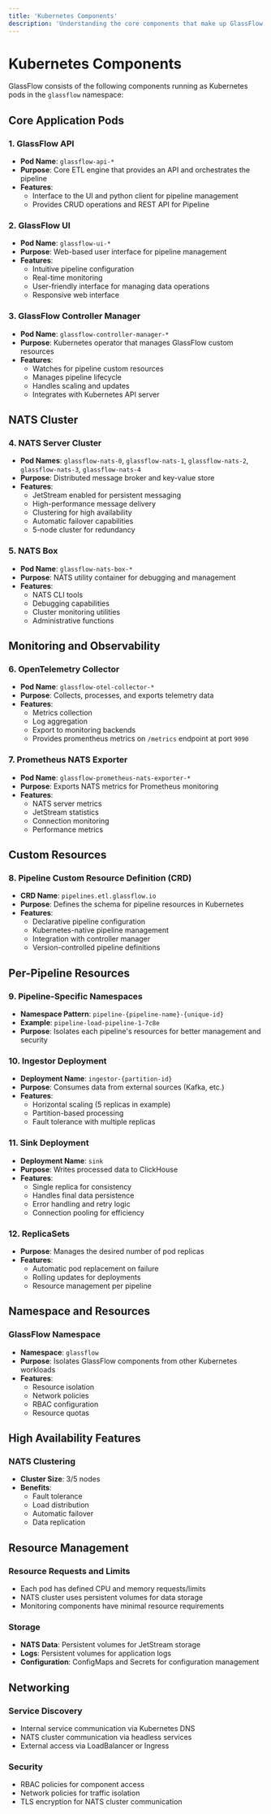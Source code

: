 ```yaml
---
title: 'Kubernetes Components'
description: 'Understanding the core components that make up GlassFlow in Kubernetes'
---
```


# Kubernetes Components

GlassFlow consists of the following components running as Kubernetes pods in the `glassflow` namespace:

## Core Application Pods

### 1. GlassFlow API
- **Pod Name**: `glassflow-api-*`
- **Purpose**: Core ETL engine that provides an API and orchestrates the pipeline
- **Features**:
  - Interface to the UI and python client for pipeline management  
  - Provides CRUD operations and REST API for Pipeline    

### 2. GlassFlow UI
- **Pod Name**: `glassflow-ui-*`
- **Purpose**: Web-based user interface for pipeline management
- **Features**:
  - Intuitive pipeline configuration
  - Real-time monitoring
  - User-friendly interface for managing data operations
  - Responsive web interface

### 3. GlassFlow Controller Manager
- **Pod Name**: `glassflow-controller-manager-*`
- **Purpose**: Kubernetes operator that manages GlassFlow custom resources
- **Features**:
  - Watches for pipeline custom resources
  - Manages pipeline lifecycle
  - Handles scaling and updates
  - Integrates with Kubernetes API server

## NATS Cluster

### 4. NATS Server Cluster
- **Pod Names**: `glassflow-nats-0`, `glassflow-nats-1`, `glassflow-nats-2`, `glassflow-nats-3`, `glassflow-nats-4`
- **Purpose**: Distributed message broker and key-value store
- **Features**:
  - JetStream enabled for persistent messaging
  - High-performance message delivery
  - Clustering for high availability
  - Automatic failover capabilities
  - 5-node cluster for redundancy

### 5. NATS Box
- **Pod Name**: `glassflow-nats-box-*`
- **Purpose**: NATS utility container for debugging and management
- **Features**:
  - NATS CLI tools
  - Debugging capabilities
  - Cluster monitoring utilities
  - Administrative functions

## Monitoring and Observability

### 6. OpenTelemetry Collector
- **Pod Name**: `glassflow-otel-collector-*`
- **Purpose**: Collects, processes, and exports telemetry data
- **Features**:
  - Metrics collection  
  - Log aggregation
  - Export to monitoring backends
  - Provides promentheus metrics on `/metrics` endpoint at port `9090`

### 7. Prometheus NATS Exporter
- **Pod Name**: `glassflow-prometheus-nats-exporter-*`
- **Purpose**: Exports NATS metrics for Prometheus monitoring
- **Features**:
  - NATS server metrics
  - JetStream statistics
  - Connection monitoring
  - Performance metrics

## Custom Resources

### 8. Pipeline Custom Resource Definition (CRD)
- **CRD Name**: `pipelines.etl.glassflow.io`
- **Purpose**: Defines the schema for pipeline resources in Kubernetes
- **Features**:
  - Declarative pipeline configuration
  - Kubernetes-native pipeline management
  - Integration with controller manager
  - Version-controlled pipeline definitions

## Per-Pipeline Resources

### 9. Pipeline-Specific Namespaces
- **Namespace Pattern**: `pipeline-{pipeline-name}-{unique-id}`
- **Example**: `pipeline-load-pipeline-1-7c8e`
- **Purpose**: Isolates each pipeline's resources for better management and security

### 10. Ingestor Deployment
- **Deployment Name**: `ingestor-{partition-id}`
- **Purpose**: Consumes data from external sources (Kafka, etc.)
- **Features**:
  - Horizontal scaling (5 replicas in example)
  - Partition-based processing
  - Fault tolerance with multiple replicas

### 11. Sink Deployment
- **Deployment Name**: `sink`
- **Purpose**: Writes processed data to ClickHouse
- **Features**:
  - Single replica for consistency
  - Handles final data persistence
  - Error handling and retry logic
  - Connection pooling for efficiency

### 12. ReplicaSets
- **Purpose**: Manages the desired number of pod replicas
- **Features**:
  - Automatic pod replacement on failure
  - Rolling updates for deployments
  - Resource management per pipeline

## Namespace and Resources

### GlassFlow Namespace
- **Namespace**: `glassflow`
- **Purpose**: Isolates GlassFlow components from other Kubernetes workloads
- **Features**:
  - Resource isolation
  - Network policies
  - RBAC configuration
  - Resource quotas

## High Availability Features

### NATS Clustering
- **Cluster Size**: 3/5 nodes
- **Benefits**:
  - Fault tolerance
  - Load distribution
  - Automatic failover
  - Data replication

## Resource Management

### Resource Requests and Limits
- Each pod has defined CPU and memory requests/limits
- NATS cluster uses persistent volumes for data storage
- Monitoring components have minimal resource requirements

### Storage
- **NATS Data**: Persistent volumes for JetStream storage
- **Logs**: Persistent volumes for application logs
- **Configuration**: ConfigMaps and Secrets for configuration management

## Networking

### Service Discovery
- Internal service communication via Kubernetes DNS
- NATS cluster communication via headless services
- External access via LoadBalancer or Ingress

### Security
- RBAC policies for component access
- Network policies for traffic isolation
- TLS encryption for NATS cluster communication
